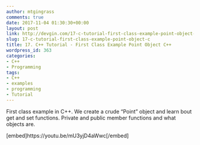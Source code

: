 ```yaml
---
author: mtgingrass
comments: true
date: 2017-11-04 01:30:30+00:00
layout: post
link: http://devgin.com/17-c-tutorial-first-class-example-point-object-c/
slug: 17-c-tutorial-first-class-example-point-object-c
title: 17. C++ Tutorial - First Class Example Point Object C++
wordpress_id: 363
categories:
- C++
- Programming
tags:
- C++
- examples
- programming
- Tutorial
---
```


First class example in C++. We create a crude "Point" object and learn bout get and set functions. Private and public member functions and what objects are.

[embed]https://youtu.be/mU3yjD4aWwc[/embed]
